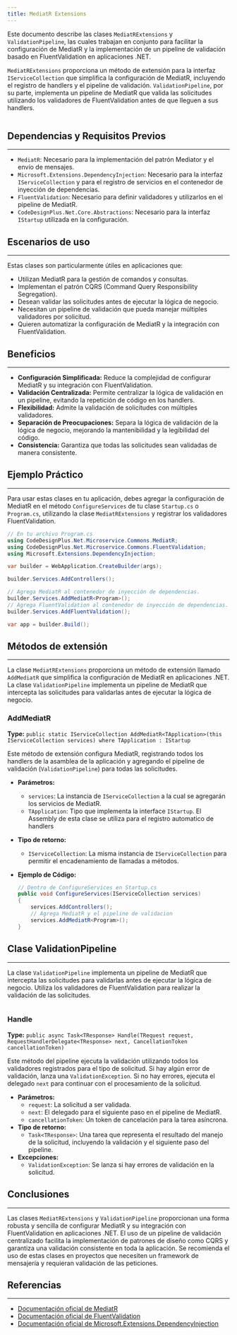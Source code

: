 ```yaml
---
title: MediatR Extensions
---
```



Este documento describe las clases `MediatRExtensions` y `ValidationPipeline`, las cuales trabajan en conjunto para facilitar la configuración de MediatR y la implementación de un pipeline de validación basado en FluentValidation en aplicaciones .NET.

`MediatRExtensions` proporciona un método de extensión para la interfaz `IServiceCollection` que simplifica la configuración de MediatR, incluyendo el registro de handlers y el pipeline de validación. `ValidationPipeline`, por su parte, implementa un pipeline de MediatR que valida las solicitudes utilizando los validadores de FluentValidation antes de que lleguen a sus handlers.

```csharp url="packages/CodeDesignPlus.Net.Microservice.Commons/src/CodeDesignPlus.Net.Microservice.Commons/MediatR/MediatRExtensions.cs"
```

## Dependencias y Requisitos Previos
---

- `MediatR`: Necesario para la implementación del patrón Mediator y el envío de mensajes.
- `Microsoft.Extensions.DependencyInjection`: Necesario para la interfaz `IServiceCollection` y para el registro de servicios en el contenedor de inyección de dependencias.
- `FluentValidation`: Necesario para definir validadores y utilizarlos en el pipeline de MediatR.
- `CodeDesignPlus.Net.Core.Abstractions`: Necesario para la interfaz `IStartup` utilizada en la configuración.

## Escenarios de uso
---

Estas clases son particularmente útiles en aplicaciones que:

- Utilizan MediatR para la gestión de comandos y consultas.
- Implementan el patrón CQRS (Command Query Responsibility Segregation).
- Desean validar las solicitudes antes de ejecutar la lógica de negocio.
- Necesitan un pipeline de validación que pueda manejar múltiples validadores por solicitud.
- Quieren automatizar la configuración de MediatR y la integración con FluentValidation.

## Beneficios
---

- **Configuración Simplificada:** Reduce la complejidad de configurar MediatR y su integración con FluentValidation.
- **Validación Centralizada:** Permite centralizar la lógica de validación en un pipeline, evitando la repetición de código en los handlers.
- **Flexibilidad:** Admite la validación de solicitudes con múltiples validadores.
- **Separación de Preocupaciones:** Separa la lógica de validación de la lógica de negocio, mejorando la mantenibilidad y la legibilidad del código.
- **Consistencia:** Garantiza que todas las solicitudes sean validadas de manera consistente.

## Ejemplo Práctico
---

Para usar estas clases en tu aplicación, debes agregar la configuración de MediatR en el método `ConfigureServices` de tu clase `Startup.cs` o `Program.cs`, utilizando la clase `MediatRExtensions` y registrar los validadores FluentValidation.

```csharp
// En tu archivo Program.cs
using CodeDesignPlus.Net.Microservice.Commons.MediatR;
using CodeDesignPlus.Net.Microservice.Commons.FluentValidation;
using Microsoft.Extensions.DependencyInjection;

var builder = WebApplication.CreateBuilder(args);

builder.Services.AddControllers();

// Agrega MediatR al contenedor de inyección de dependencias.
builder.Services.AddMediatR<Program>();
// Agrega FluentValidation al contenedor de inyección de dependencias.
builder.Services.AddFluentValidation();

var app = builder.Build();

```

## Métodos de extensión
---

La clase `MediatRExtensions` proporciona un método de extensión llamado `AddMediatR` que simplifica la configuración de MediatR en aplicaciones .NET. La clase `ValidationPipeline` implementa un pipeline de MediatR que intercepta las solicitudes para validarlas antes de ejecutar la lógica de negocio.

### AddMediatR
**Type:** `public static IServiceCollection AddMediatR<TApplication>(this IServiceCollection services) where TApplication : IStartup`

Este método de extensión configura MediatR, registrando todos los handlers de la asamblea de la aplicación y agregando el pipeline de validación (`ValidationPipeline`) para todas las solicitudes.

- **Parámetros:**
    - `services`: La instancia de `IServiceCollection` a la cual se agregarán los servicios de MediatR.
    - `TApplication`: Tipo que implementa la interface `IStartup`. El Assembly de esta clase se utiliza para el registro automatico de handlers
- **Tipo de retorno:**
   -  `IServiceCollection`: La misma instancia de `IServiceCollection` para permitir el encadenamiento de llamadas a métodos.

- **Ejemplo de Código:**
    ```csharp
    // Dentro de ConfigureServices en Startup.cs
    public void ConfigureServices(IServiceCollection services)
    {
        services.AddControllers();
        // Agrega MediatR y el pipeline de validacion
        services.AddMediatR<Program>();
    }
    ```

## Clase ValidationPipeline
---

La clase `ValidationPipeline` implementa un pipeline de MediatR que intercepta las solicitudes para validarlas antes de ejecutar la lógica de negocio. Utiliza los validadores de FluentValidation para realizar la validación de las solicitudes.

```csharp url="/packages/CodeDesignPlus.Net.Microservice.Commons/src/CodeDesignPlus.Net.Microservice.Commons/MediatR/ValidationPipeline.cs"
```

### Handle
**Type:** `public async Task<TResponse> Handle(TRequest request, RequestHandlerDelegate<TResponse> next, CancellationToken cancellationToken)`

Este método del pipeline ejecuta la validación utilizando todos los validadores registrados para el tipo de solicitud. Si hay algún error de validación, lanza una `ValidationException`. Si no hay errores, ejecuta el delegado `next` para continuar con el procesamiento de la solicitud.

- **Parámetros:**
    - `request`: La solicitud a ser validada.
    - `next`: El delegado para el siguiente paso en el pipeline de MediatR.
    - `cancellationToken`: Un token de cancelación para la tarea asíncrona.
- **Tipo de retorno:**
    - `Task<TResponse>`: Una tarea que representa el resultado del manejo de la solicitud, incluyendo la validación y el siguiente paso del pipeline.
- **Excepciones:**
    - `ValidationException`: Se lanza si hay errores de validación en la solicitud.

## Conclusiones
---

Las clases `MediatRExtensions` y `ValidationPipeline` proporcionan una forma robusta y sencilla de configurar MediatR y su integración con FluentValidation en aplicaciones .NET. El uso de un pipeline de validación centralizado facilita la implementación de patrones de diseño como CQRS y garantiza una validación consistente en toda la aplicación. Se recomienda el uso de estas clases en proyectos que necesiten un framework de mensajería y requieran validación de las peticiones.

## Referencias
---

- [Documentación oficial de MediatR](https://github.com/jbogard/MediatR)
- [Documentación oficial de FluentValidation](https://fluentvalidation.net/)
- [Documentación oficial de Microsoft.Extensions.DependencyInjection](https://docs.microsoft.com/dotnet/api/microsoft.extensions.dependencyinjection)
